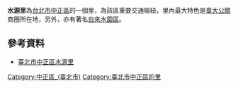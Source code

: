 '''水源里'''為[[台北市|台北市]][[中正區_(臺北市)|中正區]]的一個里，為該區重要交通樞紐，里內最大特色是[[臺大|臺大]][[公館_(台北市)|公館]]商圈所在地，另外，亦有著名[[自來水園區|自來水園區]]。

== 參考資料 ==
*[http://li.taipei/zz_shuiyuan/36166_03 臺北市中正區水源里] {{Wayback|url=http://li.taipei/zz_shuiyuan/36166_03 |date=20160523223706 }}

{{臺北市中正區}}

[[Category:中正區_(臺北市)|Category:中正區_(臺北市)]]
[[Category:臺北市中正區的里|Category:臺北市中正區的里]]